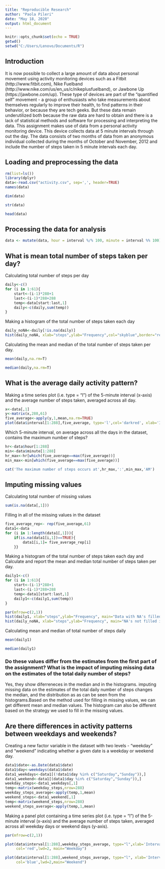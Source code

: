 ---
title: "Reproducible Research"
author: "Paola Pileri"
date: "May 18, 2020"
output: html_document
---

```{r setup, include=FALSE}
knitr::opts_chunk$set(echo = TRUE)
getwd()
setwd("C:/Users/Lenovo/Documents/R")
```

## Introduction 

It is now possible to collect a large amount of data about personal movement using activity monitoring devices such as a Fitbit (http://www.fitbit.com), Nike Fuelband (http://www.nike.com/us/en_us/c/nikeplusfuelband), or Jawbone Up (https://jawbone.com/up). These type of devices are part of the "quantified self" movement - a group of enthusiasts who take measurements about themselves regularly to improve their health, to find patterns in their behavior, or because they are tech geeks. But these data remain underutilized both because the raw data are hard to obtain and there is a lack of statistical methods and software for processing and interpreting the data. This assignment makes use of data from a personal activity monitoring device. This device collects data at 5 minute intervals through out the day. The data consists of two months of data from an anonymous individual collected during the months of October and November, 2012 and include the number of steps taken in 5 minute intervals each day.

## Loading and preprocessing the data

```{r}
rm(list=ls())
library(dplyr)
data<-read.csv("activity.csv", sep=',', header=TRUE)
names(data)
```

```{r}
dim(data)
```

```{r}
str(data)
```

```{r}
head(data)
```

## Processing the data for analysis

```{r}
data <- mutate(data, hour = interval %/% 100, minute = interval %% 100)
```

## What is mean total number of steps taken per day?

Calculating total number of steps per day

```{r}
daily<-c()
for (i in 1:61){
    start<-(i-1)*288+1
    last<-(i-1)*288+288
    temp<-data[start:last,1]
    daily<-c(daily,sum(temp))
}
```

Making a histogram of the total number of steps taken each day

```{r}
daily_noNA<-daily[!is.na(daily)]
hist(daily_noNA, xlab="steps",ylab="Frequency",col="skyblue",border="red", main="Histogram of the total number of steps taken each day")
```

Calculating the mean and median of the total number of steps taken per day.

```{r}
mean(daily,na.rm=T)
```

```{r}
median(daily,na.rm=T)
```

## What is the average daily activity pattern?

Making a time series plot (i.e. type = "l") of the 5-minute interval (x-axis) and the average number of steps taken, averaged across all day.

```{r}
x<-data[,1]
y<-matrix(x,288,61)
five_average<-apply(y,1,mean,na.rm=TRUE)
plot(data$interval[1:288],five_average, type='l',col='darkred', xlab='Intervals',lwd=3, ylab='Average number of steps', main ='Average number of steps taken in 5-minute interval, averaged across all days')
```

Which 5-minute interval, on average across all the days in the dataset, contains the maximum number of steps?

```{r}
hr<-data$hour[1:288]
min<-data$minute[1:288]
hr_max<-hr[which(five_average==max(five_average))]
min_max<-min[which(five_average==max(five_average))]

cat('The maximum number of steps occurs at',hr_max,':',min_max,'AM')
```

## Imputing missing values

Calculating total number of missing values

```{r}
sum(is.na(data[,1]))
```

Filling in all of the missing values in the dataset

```{r}
five_average_rep<- rep(five_average,61)
data1<-data
for (i in 1:length(data1[,1])){
    if(is.na(data1[i,1])==TRUE){
        data1[i,1]= five_average_rep[i]
    }}
```

Making a histogram of the total number of steps taken each day and Calculate and report the mean and median total number of steps taken per day.

```{r}
daily1<-c()
for (i in 1:61){
    start<-(i-1)*288+1
    last<-(i-1)*288+288
    temp<-data1[start:last,1]
    daily1<-c(daily1,sum(temp))
}

par(mfrow=c(2,1))
hist(daily1, xlab="steps",ylab="Frequency", main="Data with NA's filled in",border='green',col="skyblue")
hist(daily_noNA, xlab="steps",ylab="Frequency", main="NA's not filled in",border='purple',col="gray70",)
```

Calculating mean and median of total number of steps daily

```{r}
mean(daily1)
```

```{r}
median(daily1)
```

### Do these values differ from the estimates from the first part of the assignment? What is the impact of imputing missing data on the estimates of the total daily number of steps?

Yes, they show diferreneces in the median and in the histograms. imputing missing data on the estimates of the total daily number of steps changes the median, and the distribution as as can be seen from the histograms.Based on the method used for filling in missing values, we can get different mean and median values. The histogram can also be different based on the strategy we used to fill in the missing values.

## Are there differences in activity patterns between weekdays and weekends?

Creating a new factor variable in the dataset with two levels - "weekday" and "weekend" indicating whether a given date is a weekday or weekend day.

```{r}
data1$date<-as.Date(data1$date)
data1$day<-weekdays(data1$date)
data1_weekdays<-data1[(!data1$day %in% c("Saturday","Sunday")),]
data1_weekend<-data1[(data1$day %in% c("Saturday","Sunday")),]  
weekday_steps<-data1_weekdays[,1]
temp<-matrix(weekday_steps,nrow=288)
weekday_steps_average<-apply(temp,1,mean)
weekend_steps<-data1_weekend[,1]
temp<-matrix(weekend_steps,nrow=288)
weekend_steps_average<-apply(temp,1,mean)
```

Making a panel plot containing a time series plot (i.e. type = "l") of the 5-minute interval (x-axis) and the average number of steps taken, averaged across all weekday days or weekend days (y-axis).

```{r}
par(mfrow=c(2,1))

plot(data$interval[1:288],weekday_steps_average, type="l",xlab='Intervals',ylab="Number of steps",
     col='red',lwd=2, main="Weekday")

plot(data$interval[1:288],weekend_steps_average, type="l", xlab='Intervals',ylab="number of steps",
     col='blue',lwd=2,main="Weekend")
```
